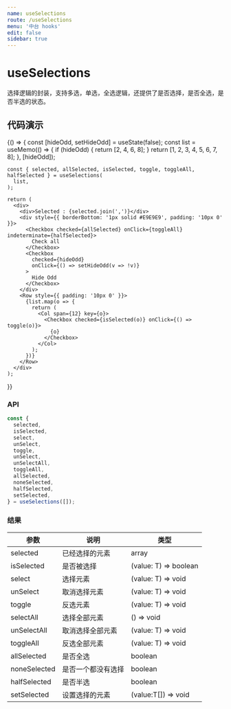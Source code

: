 ```yaml
---
name: useSelections
route: /useSelections
menu: '中台 hooks'
edit: false
sidebar: true
---
```



# useSelections

选择逻辑的封装，支持多选，单选，全选逻辑，还提供了是否选择，是否全选，是否半选的状态。

## 代码演示

<Playground>
  {() => {
    const [hideOdd, setHideOdd] = useState(false);
    const list = useMemo(() => {
      if (hideOdd) {
        return [2, 4, 6, 8];
      }
      return [1, 2, 3, 4, 5, 6, 7, 8];
    }, [hideOdd]);

    const { selected, allSelected, isSelected, toggle, toggleAll, halfSelected } = useSelections(
      list,
    );

    return (
      <div>
        <div>Selected : {selected.join(',')}</div>
        <div style={{ borderBottom: '1px solid #E9E9E9', padding: '10px 0' }}>
          <Checkbox checked={allSelected} onClick={toggleAll} indeterminate={halfSelected}>
            Check all
          </Checkbox>
          <Checkbox
            checked={hideOdd}
            onClick={() => setHideOdd(v => !v)}
          >
            Hide Odd
          </Checkbox>
        </div>
        <Row style={{ padding: '10px 0' }}>
          {list.map(o => {
            return (
              <Col span={12} key={o}>
                <Checkbox checked={isSelected(o)} onClick={() => toggle(o)}>
                  {o}
                </Checkbox>
              </Col>
            );
          })}
        </Row>
      </div>
    );
  }}
</Playground>

### API

```typescript
const {
  selected,
  isSelected,
  select,
  unSelect,
  toggle,
  unSelect,
  unSelectAll,
  toggleAll,
  allSelected,
  noneSelected,
  halfSelected,
  setSelected,
} = useSelections([]);
```


### 结果

| 参数         | 说明               | 类型                  |
| ------------ | ------------------ | --------------------- |
| selected     | 已经选择的元素     | array                 |
| isSelected   | 是否被选择         | (value: T) => boolean |
| select       | 选择元素           | (value: T) => void    |
| unSelect     | 取消选择元素       | (value: T) => void    |
| toggle       | 反选元素           | (value: T) => void    |
| selectAll    | 选择全部元素       | () => void            |
| unSelectAll  | 取消选择全部元素   | (value: T) => void    |
| toggleAll    | 反选全部元素       | (value: T) => void    |
| allSelected  | 是否全选           | boolean               |
| noneSelected | 是否一个都没有选择 | boolean               |
| halfSelected | 是否半选           | boolean               |
| setSelected  | 设置选择的元素     | (value:T[]) => void   |
